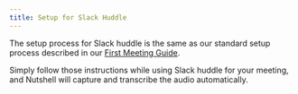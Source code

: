 ```yaml
---
title: Setup for Slack Huddle
---
```


The setup process for Slack huddle is the same as our standard setup process described in our [First Meeting Guide](https://help.withnutshell.com/getting-started/transcribe-your-first-meeting).

Simply follow those instructions while using Slack huddle for your meeting, and Nutshell will capture and transcribe the audio automatically.